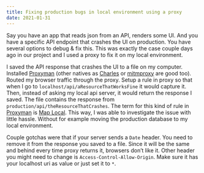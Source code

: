```yaml
---
title: Fixing production bugs in local environment using a proxy
date: 2021-01-31
---
```


Say you have an app that reads json from an API, renders some UI. And you have a specific API endpoint that crashes the UI on production. You have several options to debug & fix this. This was exactly the case couple days ago in our project and I used a proxy to fix it on my local environment.

I saved the API response that crashes the UI to a file on my computer. Installed [Proxyman](https://proxyman.io) (other natives as [Charles](https://www.charlesproxy.com/) or [mitmproxy](https://mitmproxy.org) are good too). Routed my browser traffic through the proxy. Setup a rule in proxy so that when I go to `localhost/api/aResourceThatWorksFine` it would capture it. Then, instead of asking my local api server, it would return the response I saved. The file contains the response from `production/api/theResourceThatCrashes`. The term for this kind of rule in [Proxyman](https://proxyman.io) is [Map Local](https://docs.proxyman.io/advanced-features/map-local). This way, I was able to investigate the issue with little hassle. Without for example moving the production database to my local environment.

Couple gotchas were that if your server sends a `Date` header. You need to remove it from the response you saved to a file. Since it will be the same and behind every time proxy returns it, browsers don’t like it. Other header you might need to change is `Access-Control-Allow-Origin`. Make sure it has your localhost uri as value or just set it to `*`.
